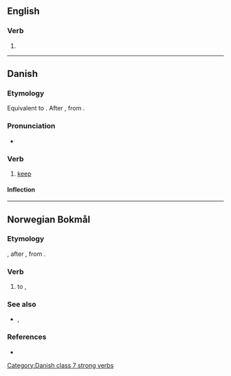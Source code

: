 ==English==

===Verb===
{{head|en|verb}}

# {{obsolete spelling of|en|behold}}

----

==Danish==

===Etymology===
Equivalent to {{prefix|da|be|holde|gloss2=to hold}}. After {{der|da|gml|beholden}}, from {{der|da|osx|bihaldan}}.

===Pronunciation===
* {{IPA|da|[b̥eˈhʌlˀə]}}

===Verb===
{{da-verb|behold|beholde|beholder|beholdt|har|beholdt}}

# [[keep]]

====Inflection====
{{da-conj|behold||er|beholdt|h|beholdt||||beholdtes}}

[[Category:Danish class 7 strong verbs]]

----

==Norwegian Bokmål==

===Etymology===
{{prefix|nb|be|holde}}, after {{der|nb|gml|beholden}}, from {{der|nb|osx|bihaldan}}.

===Verb===
{{head|nb|verb|imperative|behold|present tense|beholder|passive|beholdes|simple past and past participle|beholdt|present participle|beholdende}}

# to {{l|en|keep}}, {{l|en|retain}}

===See also===
* {{l|nn|behalda}}, {{l-nn|behalde}}

===References===
* {{R:The Bokmål Dictionary}}